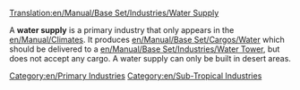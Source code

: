 [[Translation:en/Manual/Base Set/Industries/Water Supply]]

{{en/Industries|image=en/Watersupply.png.png
|name=Water Supply
|climates=[[en/Manual/Climates]]
|accepts=Nothing
|produces=[[en/Manual/Base Set/Cargos/Water]]
}}
A '''water supply''' is a primary industry that only appears in the [[en/Manual/Climates]]. It produces [[en/Manual/Base Set/Cargos/Water]] which should be delivered to a [[en/Manual/Base Set/Industries/Water Tower]], but does not accept any cargo. A water supply can only be built in desert areas.

{{en/Navbox Industries}}

[[Category:en/Primary Industries]]
[[Category:en/Sub-Tropical Industries]]